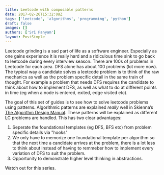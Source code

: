 ```yaml
---
title: Leetcode with composable patterns
date: 2017-02-26T15:32:08Z
tags: ['leetcode', 'algorithms', 'programming', 'python']
draft: false
images: []
authors: ['Sri Panyam']
layout: PostSimple
---
```


Leetcode grinding is a sad part of life as a software engineer. Especially as one gains experience it is really hard and a ridiculous time sink to go back to leetcode during every interview season. There are 100s of problems in Leetcode for each area. DFS alone has about 100 problems (lot more now). The typical way a candidate solves a leetcode problem is to think of the raw mechanics as well as the problem specific detail in the same train of thought. For example a problem that needs DFS requires the candidate to think about how to implement DFS, as well as what to do at different points in time (eg when a node is entered, exited, edge visited etc).

The goal of this set of guides is to see how to solve leetcode problems using patterns. Algorithmic patterns are explained _really_ well in Skienna’s [The Algorithm Design Manual](https://www.amazon.com/gp/product/1848000693/ref=as_li_tl?ie=UTF8&camp=1789&creative=9325&creativeASIN=1848000693&linkCode=as2&tag=panyam-20&linkId=e7877d4ddde9b254283ccb379f3a7723). These patterns will be explained as different LC problems are handled. This has two clear advantages:

1. Seperate the foundational templates (eg DFS, BFS etc) from problem specific details via "hooks"
2. We only have to memorize one foundational template per algorithm so that the next time a candidate arrives at the problem, there is a lot less to think about instead of having to remmeber how to implement every variation of DFS to suit the problem.
3. Opportunity to demonstrate higher level thinking in abstractions.

Watch out for this series.
